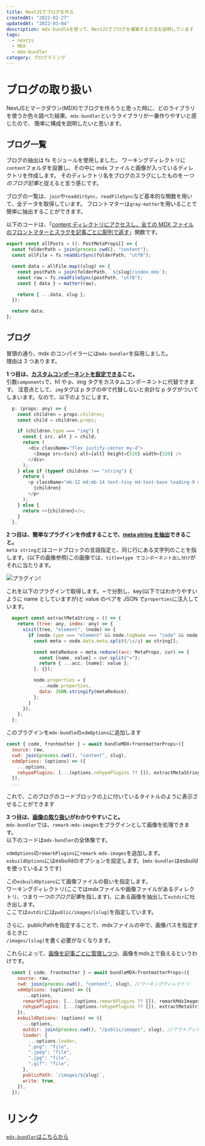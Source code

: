 ```yaml
---
title: NextJSでブログを作る
createdAt: "2022-02-27"
updatedAt: "2022-03-04"
description: mdx-bundleを使って、NextJSでブログを構築する方法を説明しています
tags:
  - nextjs
  - MDX
  - mdx-bundler
category: プログラミング
---
```


# ブログの取り扱い

NextJSとマークダウン(MDX)でブログを作ろうと思った時に、どのライブラリを使うか色々調べた結果、`mdx-bundler`というライブラリが一番作りやすいと感じたので、
簡単に構成を説明したいと思います。

## ブログ一覧

ブログの抽出は fs モジュールを使用しました。
ワーキングディレクトリに`content`フォルダを設置し、その中に mdx ファイルと画像が入っているディレクトリを作成します。
そのディレクトリ名をブログのスラグにしたものを<i>一つのブログ記事</i>と捉えると言う感じです。

ブログの一覧は、`join`や`readdirSync`、`readFileSync`など基本的な関数を用いて、全データを取得しています。
フロントマターは`gray-matter`を用いることで簡単に抽出することができます。

以下のコードは、「<u>content ディレクトリにアクセスし、全ての MDX ファイルのフロントマターとスラグを記事ごとに配列で返す</u>」関数です。

```javascript title=allPost.ts
export const allPosts = (): PostMetaProps[] => {
  const folderPath = join(process.cwd(), "content");
  const allFile = fs.readdirSync(folderPath, "utf8");

  const data = allFile.map((slug) => {
    const postPath = join(folderPath, `${slug}/index.mdx`);
    const raw = fs.readFileSync(postPath, "utf8");
    const { data } = matter(raw);

    return { ...data, slug };
  });

  return data;
};
```

## ブログ

冒頭の通り、mdx のコンパイラーには`mdx-bundler`を採用しました。  
理由は 3 つあります。

**1 つ目は、<u>カスタムコンポーネントを設定できる</u>こと。**  
引数`components`で、h1 や p、img タグをカスタムコンポーネントに代替できます。
注意点として、`img`タグは p タグの中で代替しないと余計な p タグがついてしまいます。なので、以下のようにします。

```js title=typeでコンポーネント出し分け
  p: (props: any) => {
    const children = props.children;
    const child = children.props;

    if (children.type === "img") {
      const { src, alt } = child;
      return (
        <div className="flex justify-center my-4">
          <Image src={src} alt={alt} height={520} width={520} />
        </div>
      );
    } else if (typeof children !== "string") {
      return (
        <p className="mb-12 md:mb-14 text-tiny md:text-base leading-9 md:leading-10 text-slate-700 dark:text-slate-300">
          {children}
        </p>
      );
    } else {
      return <>{children}</>;
    }
  },
```

**2 つ目は、簡単なプラグインを作成することで、<u>meta string を抽出</u>できること。**    
`meta string`とはコードブロックの言語指定と、同じ行にある文字列のことを指します。(以下の画像参照)この画像では、`title=type でコンポーネント出し分け`がそれに当たります。

![プラグイン!](./Screenshot-01.png)

これを以下のプラグインで取得します。`＝`で分割し、key(以下ではわかりやすいように name としていますが)と value のペアを JSON で`properties`に注入しています。

```javascript
  export const extractMetaString = () => {
    return (tree: any, index: any) => {
      visit(tree, "element", (node) => {
        if (node.type === "element" && node.tagName === "code" && node.data) {
          const meta = node.data.meta.split(/\s/g) as string[];

          const metaReduce = meta.reduce((acc: MetaProps, cur) => {
            const [name, value] = cur.split("=");
            return { ...acc, [name]: value };
          }, {});

          node.properties = {
            ...node.properties,
            data: JSON.stringify(metaReduce),
          };
        }
      });
    };
  };
```

このプラグインを`mdx-bundle`の`xdmOptions`に追加します

```javascript
const { code, frontmatter } = await bundleMDX<frontmatterProps>({
  source: raw,
  cwd: join(process.cwd(), "content", slug),
  xdmOptions: (options) => ({
    ...options,
    rehypePlugins: [...(options.rehypePlugins ?? []), extractMetaString], //highlight
  }),
  ...
```

これで、このブログのコードブロックの上に付いているタイトルのように表示させることができます

**3 つ目は、<u>画像の取り扱い</u>がわかりやすいこと。**  
`mdx-bundler`では、`remark-mdx-images`をプラグインとして画像を処理できます。  
以下のコードは`mdx-bundler`の全体像です。  

`xdmOptions`の`remarkPlugins`に`remark-mdx-images`を追加します。  
`esbuildOptions`にはesbuildのオプションを設定します。(`mdx-bundler`はesbuildを使っているようです)  

この`esbuildOptions`にて画像ファイルの扱いを指定します。  
ワーキングディレクトリ(ここではmdxファイルや画像ファイルがあるディレクトリ、つまり<i>一つのブログ記事</i>を指します)、にある画像を抽出して`outdir`に吐き出します。  
ここでは`outdir`には`public/images/[slug]`を指定しています。

さらに、publicPathを指定することで、mdxファイルの中で、画像パスを指定するときに  
`/images/[slug]`を書く必要がなくなります。

これらによって、<u>画像を記事ごとに管理しつつ</u>、画像をmdx上で扱えるというわけです。  

```javascript title=mdx-bundlerの全体像
  const { code, frontmatter } = await bundleMDX<frontmatterProps>({
    source: raw,
    cwd: join(process.cwd(), "content", slug), //ワーキングディレクトリ
    xdmOptions: (options) => ({
      ...options,
      remarkPlugins: [...(options.remarkPlugins ?? []), remarkMdxImages], //画像プラグイン
      rehypePlugins: [...(options.rehypePlugins ?? []), extractMetaString],
    }),
    esbuildOptions: (options) => ({
      ...options,
      outdir: join(process.cwd(), "/public/images", slug), //アウトプットされる場所
      loader: {
        ...options.loader,
        ".png": "file",
        ".jpeg": "file",
        ".jpg": "file",
        ".gif": "file",
      },
      publicPath: `/images/${slug}`, 
      write: true,
    }),
  });
```

# リンク
 
<a href="https://github.com/kentcdodds/mdx-bundler#component-substitution" target="_blank" rel="noopener noreferrer">`mdx-bundler`はこちらから</a>